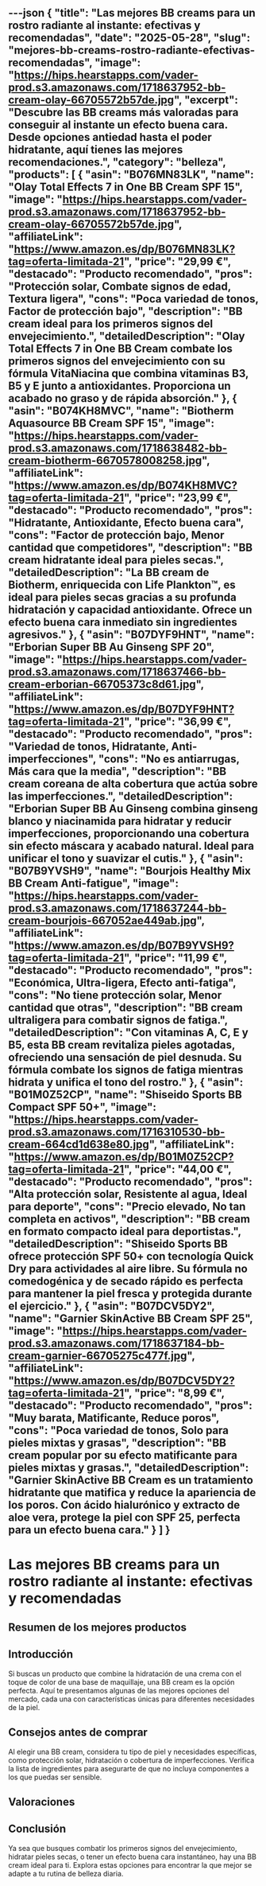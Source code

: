 ---json
{
  "title": "Las mejores BB creams para un rostro radiante al instante: efectivas y recomendadas",
  "date": "2025-05-28",
  "slug": "mejores-bb-creams-rostro-radiante-efectivas-recomendadas",
  "image": "https://hips.hearstapps.com/vader-prod.s3.amazonaws.com/1718637952-bb-cream-olay-66705572b57de.jpg",
  "excerpt": "Descubre las BB creams más valoradas para conseguir al instante un efecto buena cara. Desde opciones antiedad hasta el poder hidratante, aquí tienes las mejores recomendaciones.",
  "category": "belleza",
  "products": [
    {
      "asin": "B076MN83LK",
      "name": "Olay Total Effects 7 in One BB Cream SPF 15",
      "image": "https://hips.hearstapps.com/vader-prod.s3.amazonaws.com/1718637952-bb-cream-olay-66705572b57de.jpg",
      "affiliateLink": "https://www.amazon.es/dp/B076MN83LK?tag=oferta-limitada-21",
      "price": "29,99 €",
      "destacado": "Producto recomendado",
      "pros": "Protección solar, Combate signos de edad, Textura ligera",
      "cons": "Poca variedad de tonos, Factor de protección bajo",
      "description": "BB cream ideal para los primeros signos del envejecimiento.",
      "detailedDescription": "Olay Total Effects 7 in One BB Cream combate los primeros signos del envejecimiento con su fórmula VitaNiacina que combina vitaminas B3, B5 y E junto a antioxidantes. Proporciona un acabado no graso y de rápida absorción."
    },
    {
      "asin": "B074KH8MVC",
      "name": "Biotherm Aquasource BB Cream SPF 15",
      "image": "https://hips.hearstapps.com/vader-prod.s3.amazonaws.com/1718638482-bb-cream-biotherm-6670578008258.jpg",
      "affiliateLink": "https://www.amazon.es/dp/B074KH8MVC?tag=oferta-limitada-21",
      "price": "23,99 €",
      "destacado": "Producto recomendado",
      "pros": "Hidratante, Antioxidante, Efecto buena cara",
      "cons": "Factor de protección bajo, Menor cantidad que competidores",
      "description": "BB cream hidratante ideal para pieles secas.",
      "detailedDescription": "La BB cream de Biotherm, enriquecida con Life Plankton™, es ideal para pieles secas gracias a su profunda hidratación y capacidad antioxidante. Ofrece un efecto buena cara inmediato sin ingredientes agresivos."
    },
    {
      "asin": "B07DYF9HNT",
      "name": "Erborian Super BB Au Ginseng SPF 20",
      "image": "https://hips.hearstapps.com/vader-prod.s3.amazonaws.com/1718637466-bb-cream-erborian-66705373c8d61.jpg",
      "affiliateLink": "https://www.amazon.es/dp/B07DYF9HNT?tag=oferta-limitada-21",
      "price": "36,99 €",
      "destacado": "Producto recomendado",
      "pros": "Variedad de tonos, Hidratante, Anti-imperfecciones",
      "cons": "No es antiarrugas, Más cara que la media",
      "description": "BB cream coreana de alta cobertura que actúa sobre las imperfecciones.",
      "detailedDescription": "Erborian Super BB Au Ginseng combina ginseng blanco y niacinamida para hidratar y reducir imperfecciones, proporcionando una cobertura sin efecto máscara y acabado natural. Ideal para unificar el tono y suavizar el cutis."
    },
    {
      "asin": "B07B9YVSH9",
      "name": "Bourjois Healthy Mix BB Cream Anti-fatigue",
      "image": "https://hips.hearstapps.com/vader-prod.s3.amazonaws.com/1718637244-bb-cream-bourjois-667052ae449ab.jpg",
      "affiliateLink": "https://www.amazon.es/dp/B07B9YVSH9?tag=oferta-limitada-21",
      "price": "11,99 €",
      "destacado": "Producto recomendado",
      "pros": "Económica, Ultra-ligera, Efecto anti-fatiga",
      "cons": "No tiene protección solar, Menor cantidad que otras",
      "description": "BB cream ultraligera para combatir signos de fatiga.",
      "detailedDescription": "Con vitaminas A, C, E y B5, esta BB cream revitaliza pieles agotadas, ofreciendo una sensación de piel desnuda. Su fórmula combate los signos de fatiga mientras hidrata y unifica el tono del rostro."
    },
    {
      "asin": "B01M0Z52CP",
      "name": "Shiseido Sports BB Compact SPF 50+",
      "image": "https://hips.hearstapps.com/vader-prod.s3.amazonaws.com/1716310530-bb-cream-664cd1d638e80.jpg",
      "affiliateLink": "https://www.amazon.es/dp/B01M0Z52CP?tag=oferta-limitada-21",
      "price": "44,00 €",
      "destacado": "Producto recomendado",
      "pros": "Alta protección solar, Resistente al agua, Ideal para deporte",
      "cons": "Precio elevado, No tan completa en activos",
      "description": "BB cream en formato compacto ideal para deportistas.",
      "detailedDescription": "Shiseido Sports BB ofrece protección SPF 50+ con tecnología Quick Dry para actividades al aire libre. Su fórmula no comedogénica y de secado rápido es perfecta para mantener la piel fresca y protegida durante el ejercicio."
    },
    {
      "asin": "B07DCV5DY2",
      "name": "Garnier SkinActive BB Cream SPF 25",
      "image": "https://hips.hearstapps.com/vader-prod.s3.amazonaws.com/1718637184-bb-cream-garnier-66705275c477f.jpg",
      "affiliateLink": "https://www.amazon.es/dp/B07DCV5DY2?tag=oferta-limitada-21",
      "price": "8,99 €",
      "destacado": "Producto recomendado",
      "pros": "Muy barata, Matificante, Reduce poros",
      "cons": "Poca variedad de tonos, Solo para pieles mixtas y grasas",
      "description": "BB cream popular por su efecto matificante para pieles mixtas y grasas.",
      "detailedDescription": "Garnier SkinActive BB Cream es un tratamiento hidratante que matifica y reduce la apariencia de los poros. Con ácido hialurónico y extracto de aloe vera, protege la piel con SPF 25, perfecta para un efecto buena cara."
    }
  ]
}
---


# Las mejores BB creams para un rostro radiante al instante: efectivas y recomendadas

## Resumen de los mejores productos

<ProductRankingTable products={products} />

## Introducción

Si buscas un producto que combine la hidratación de una crema con el toque de color de una base de maquillaje, una BB cream es la opción perfecta. Aquí te presentamos algunas de las mejores opciones del mercado, cada una con características únicas para diferentes necesidades de la piel.

## Consejos antes de comprar

Al elegir una BB cream, considera tu tipo de piel y necesidades específicas, como protección solar, hidratación o cobertura de imperfecciones. Verifica la lista de ingredientes para asegurarte de que no incluya componentes a los que puedas ser sensible.

## Valoraciones

<ProductDetailCard product={products[0]} />

<ProductDetailCard product={products[1]} />

<ProductDetailCard product={products[2]} />

<ProductDetailCard product={products[3]} />

<ProductDetailCard product={products[4]} />

<ProductDetailCard product={products[5]} />

## Conclusión

Ya sea que busques combatir los primeros signos del envejecimiento, hidratar pieles secas, o tener un efecto buena cara instantáneo, hay una BB cream ideal para ti. Explora estas opciones para encontrar la que mejor se adapte a tu rutina de belleza diaria.
